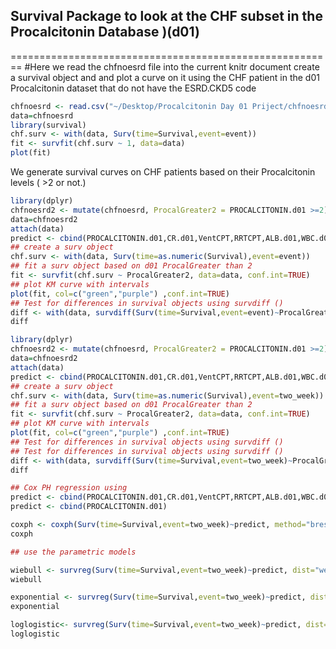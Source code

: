 ## Survival Package to look at the CHF subset in the Procalcitonin Database )(d01)

========================================================
#Here we read the chfnoesrd file into the current knitr document create a survival object and and plot a curve on it using the CHF patient in the d01 Procalcitonin dataset that do not have the ESRD.CKD5 code

```r
chfnoesrd <- read.csv("~/Desktop/Procalcitonin Day 01 Priject/chfnoesrd")
data=chfnoesrd
library(survival)
chf.surv <- with(data, Surv(time=Survival,event=event))
fit <- survfit(chf.surv ~ 1, data=data)
plot(fit)


```

We generate survival curves on CHF patients based on their Procalcitonin levels ( >2 or not.)

```r
library(dplyr)
chfnoesrd2 <- mutate(chfnoesrd, ProcalGreater2 = PROCALCITONIN.d01 >=2)
data=chfnoesrd2
attach(data)
predict <- cbind(PROCALCITONIN.d01,CR.d01,VentCPT,RRTCPT,ALB.d01,WBC.d01,gender)
## create a surv object
chf.surv <- with(data, Surv(time=as.numeric(Survival),event=event))
## fit a surv object based on d01 ProcalGreater than 2
fit <- survfit(chf.surv ~ ProcalGreater2, data=data, conf.int=TRUE)
## plot KM curve with intervals
plot(fit, col=c("green","purple") ,conf.int=TRUE)
## Test for differences in survival objects using survdiff ()
diff <- with(data, survdiff(Surv(time=Survival,event=event)~ProcalGreater2),rho=1)
diff


```

```r
library(dplyr)
chfnoesrd2 <- mutate(chfnoesrd, ProcalGreater2 = PROCALCITONIN.d01 >=2)
data=chfnoesrd2
attach(data)
predict <- cbind(PROCALCITONIN.d01,CR.d01,VentCPT,RRTCPT,ALB.d01,WBC.d01,gender)
## create a surv object
chf.surv <- with(data, Surv(time=as.numeric(Survival),event=two_week))
## fit a surv object based on d01 ProcalGreater than 2
fit <- survfit(chf.surv ~ ProcalGreater2, data=data, conf.int=TRUE)
## plot KM curve with intervals
plot(fit, col=c("green","purple") ,conf.int=TRUE)
## Test for differences in survival objects using survdiff ()
## Test for differences in survival objects using survdiff ()
diff <- with(data, survdiff(Surv(time=Survival,event=two_week)~ProcalGreater2),rho=1)
diff

## Cox PH regression using
predict <- cbind(PROCALCITONIN.d01,CR.d01,VentCPT,RRTCPT,ALB.d01,WBC.d01,gender)
predict <- cbind(PROCALCITONIN.d01)

coxph <- coxph(Surv(time=Survival,event=two_week)~predict, method="breslow")
coxph

## use the parametric models

wiebull <- survreg(Surv(time=Survival,event=two_week)~predict, dist="weibull")
wiebull

exponential <- survreg(Surv(time=Survival,event=two_week)~predict, dist="exponential")
exponential

loglogistic<- survreg(Surv(time=Survival,event=two_week)~predict, dist="loglogistic")
loglogistic

```

